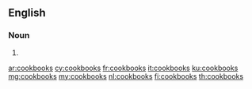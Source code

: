 ==English==

===Noun===
{{head|en|plural}}

# {{plural of|cookbook|lang=en}}

[[ar:cookbooks]]
[[cy:cookbooks]]
[[fr:cookbooks]]
[[it:cookbooks]]
[[ku:cookbooks]]
[[mg:cookbooks]]
[[my:cookbooks]]
[[nl:cookbooks]]
[[fi:cookbooks]]
[[th:cookbooks]]
